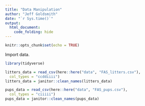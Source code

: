 ```yaml
---
title: "Data Manipulation"
author: "Jeff Goldsmith"
date: "`r Sys.time()`"
output:
  html_document:
    code_folding: hide
---
```


```r
knitr::opts_chunk$set(echo = TRUE)
```

Import data.

```r
library(tidyverse)

litters_data = read_csv(here::here("data", "FAS_litters.csv"),
  col_types = "ccddiiii")
litters_data = janitor::clean_names(litters_data)

pups_data = read_csv(here::here("data", "FAS_pups.csv"),
  col_types = "ciiiii")
pups_data = janitor::clean_names(pups_data)
```
